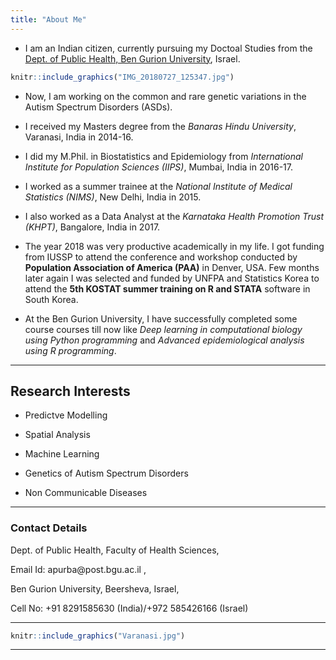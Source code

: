 ```yaml
---
title: "About Me"
---
```


- I am an Indian citizen, currently pursuing my Doctoal Studies from the [Dept. of Public Health, Ben Gurion University](https://in.bgu.ac.il/en/fohs/public_health/Pages/default.aspx), Israel. 


```r
knitr::include_graphics("IMG_20180727_125347.jpg")
```

- Now, I am working on the common and rare genetic variations in the Autism Spectrum Disorders (ASDs).

- I received my Masters degree from the *Banaras Hindu University*, Varanasi, India in 2014-16.

- I did my M.Phil. in Biostatistics and Epidemiology from *International Institute for Population Sciences (IIPS)*, Mumbai, India in 2016-17.

- I worked as a summer trainee at the *National Institute of Medical Statistics (NIMS)*, New Delhi, India in 2015. 

- I also worked as a Data Analyst at the *Karnataka Health Promotion Trust (KHPT)*, Bangalore, India in 2017.

- The year 2018 was very productive academically in my life. I got funding from IUSSP to attend the conference and workshop conducted by **Population Association of America (PAA)** in Denver, USA. Few months later again I was selected and funded by UNFPA and Statistics Korea to attend the **5th KOSTAT summer training on R and STATA** software in South Korea. 

* At the Ben Gurion University, I have successfully completed some course courses till now like *Deep learning in computational biology using Python programming* and *Advanced epidemiological analysis using R programming*.

---

## Research Interests

- Predictve Modelling

- Spatial Analysis

- Machine Learning

- Genetics of Autism Spectrum Disorders

- Non Communicable Diseases

---

### Contact Details

Dept. of Public Health, Faculty of Health Sciences, 

Email Id: apurba@post.bgu.ac.il \ref [apurba@post.bgu.ac.il],

Ben Gurion University, Beersheva, Israel,

Cell No: +91 8291585630 (India)/+972 585426166 (Israel)


---

```r
knitr::include_graphics("Varanasi.jpg")
```

---